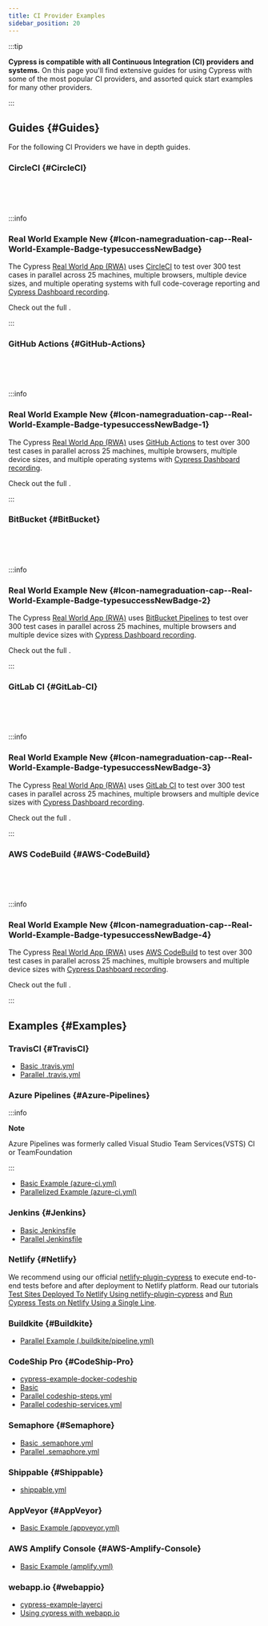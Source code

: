 ```yaml
---
title: CI Provider Examples
sidebar_position: 20
---
```


:::tip

<b>Cypress is compatible with all Continuous Integration (CI) providers and systems.</b> On this page you'll find extensive guides for using Cypress with some of the most popular CI providers, and assorted quick start examples for many other providers.

:::

## Guides {#Guides}

For the following CI Providers we have in depth guides.

### CircleCI {#CircleCI}

<Icon
  name="book"
  color="gray"
  url="/guides/continuous-integration/circleci"
  callout="CircleCI Guide"
/><br />
<Icon
  name="external-link-alt"
  color="gray"
  url="https://dashboard.cypress.io/projects/7s5okt"
  callout="See CircleCI + Cypress Dashboard in action"
/><br /> <br />

:::info

### <Icon name="graduation-cap" /> Real World Example <Badge type="success">New</Badge> {#Icon-namegraduation-cap--Real-World-Example-Badge-typesuccessNewBadge}

The Cypress
[Real World App (RWA)](https://github.com/cypress-io/cypress-realworld-app) uses
[CircleCI](https://circleci.com) to test over 300 test cases in parallel across
25 machines, multiple browsers, multiple device sizes, and multiple operating
systems with full code-coverage reporting and
[Cypress Dashboard recording](https://dashboard.cypress.io/projects/7s5okt).

Check out the full <Icon name="github" inline="true" callout="RWA CircleCI configuration" url="https://github.com/cypress-io/cypress-realworld-app/blob/develop/.circleci/config.yml" />.

:::

### GitHub Actions {#GitHub-Actions}

<Icon
  name="book"
  color="gray"
  url="/guides/continuous-integration/github-actions"
  callout="GitHub Actions Guide"
/>
<br />
<Icon
  name="external-link-alt"
  color="gray"
  url="https://dashboard.cypress.io/projects/tpys4j"
  callout="See GitHub Actions + Cypress Dashboard in action"
/><br /> <br />

:::info

### <Icon name="graduation-cap" /> Real World Example <Badge type="success">New</Badge> {#Icon-namegraduation-cap--Real-World-Example-Badge-typesuccessNewBadge-1}

The Cypress
[Real World App (RWA)](https://github.com/cypress-io/cypress-realworld-app) uses
[GitHub Actions](https://github.com) to test over 300 test cases in parallel
across 25 machines, multiple browsers, multiple device sizes, and multiple
operating systems with
[Cypress Dashboard recording](https://dashboard.cypress.io/projects/tpys4j).

Check out the full <Icon name="github" inline="true" callout="RWA GitHub Actions configuration" url="https://github.com/cypress-io/cypress-realworld-app/blob/develop/.github/workflows/main.yml" />.

:::

### BitBucket {#BitBucket}

<Icon
  name="book"
  color="gray"
  url="/guides/continuous-integration/bitbucket-pipelines"
  callout="BitBucket Pipelines Guide"
/>
<br />
<Icon
  name="external-link-alt"
  color="gray"
  url="https://dashboard.cypress.io/projects/q1ovwz"
  callout="See BitBucket Pipelines + Cypress Dashboard in action"
/>
<br /> <br />

:::info

### <Icon name="graduation-cap" /> Real World Example <Badge type="success">New</Badge> {#Icon-namegraduation-cap--Real-World-Example-Badge-typesuccessNewBadge-2}

The Cypress
[Real World App (RWA)](https://github.com/cypress-io/cypress-realworld-app) uses
[BitBucket Pipelines](https://bitbucket.org/product/features/pipelines) to test
over 300 test cases in parallel across 25 machines, multiple browsers and
multiple device sizes with
[Cypress Dashboard recording](https://dashboard.cypress.io/projects/q1ovwz).

Check out the full <Icon name="github" inline="true" callout="RWA BitBucket Pipelines configuration" url="https://github.com/cypress-io/cypress-realworld-app/blob/develop/bitbucket-pipelines.yml" />.

:::

### GitLab CI {#GitLab-CI}

<Icon
  name="book"
  color="gray"
  url="/guides/continuous-integration/gitlab-ci"
  callout="GitLab CI Guide"
/>
<br />
<Icon
  name="external-link-alt"
  color="gray"
  url="https://dashboard.cypress.io/projects/woih1m"
  callout="See GitLab CI + Cypress Dashboard in action"
/>
<br /> <br />

:::info

### <Icon name="graduation-cap" /> Real World Example <Badge type="success">New</Badge> {#Icon-namegraduation-cap--Real-World-Example-Badge-typesuccessNewBadge-3}

The Cypress
[Real World App (RWA)](https://github.com/cypress-io/cypress-realworld-app) uses
[GitLab CI](https://gitlab.com) to test over 300 test cases in parallel across
25 machines, multiple browsers and multiple device sizes with
[Cypress Dashboard recording](https://dashboard.cypress.io/projects/woih1m).

Check out the full <Icon name="github" inline="true" callout="RWA GitLab CI configuration" url="https://github.com/cypress-io/cypress-realworld-app/blob/develop/gitlab-ci.yml" />.

:::

### AWS CodeBuild {#AWS-CodeBuild}

<Icon
  name="book"
  color="gray"
  url="/guides/continuous-integration/aws-codebuild"
  callout="AWS CodeBuild Guide"
/>
<br />
<Icon
  name="external-link-alt"
  color="gray"
  url="https://dashboard.cypress.io/projects/zx15dm"
  callout="See AWS CodeBuild + Cypress Dashboard in action"
/>
<br /> <br />

:::info

### <Icon name="graduation-cap" /> Real World Example <Badge type="success">New</Badge> {#Icon-namegraduation-cap--Real-World-Example-Badge-typesuccessNewBadge-4}

The Cypress
[Real World App (RWA)](https://github.com/cypress-io/cypress-realworld-app) uses
[AWS CodeBuild](https://aws.amazon.com/codebuild) to test over 300 test cases in
parallel across 25 machines, multiple browsers and multiple device sizes with
[Cypress Dashboard recording](https://dashboard.cypress.io/projects/zx15dm).

Check out the full <Icon name="github" inline="true" callout="RWA AWS CodeBuild configuration" url="https://github.com/cypress-io/cypress-realworld-app/blob/develop/buildspec.yml" />.

:::

## Examples {#Examples}

### TravisCI {#TravisCI}

- [Basic .travis.yml](https://github.com/cypress-io/cypress-example-kitchensink/blob/master/basic/.travis.yml)
- [Parallel .travis.yml](https://github.com/cypress-io/cypress-example-kitchensink/blob/master/.travis.yml)

### Azure Pipelines {#Azure-Pipelines}

:::info

<strong>Note</strong>

Azure Pipelines was formerly called Visual Studio Team Services(VSTS) CI or
TeamFoundation

:::

- [Basic Example (azure-ci.yml)](https://github.com/cypress-io/cypress-example-kitchensink/blob/master/basic/azure-ci.yml)
- [Parallelized Example (azure-ci.yml)](https://github.com/cypress-io/cypress-example-kitchensink/blob/master/azure-ci.yml)

### Jenkins {#Jenkins}

- [Basic Jenkinsfile](https://github.com/cypress-io/cypress-example-kitchensink/blob/master/basic/Jenkinsfile)
- [Parallel Jenkinsfile](https://github.com/cypress-io/cypress-example-kitchensink/blob/master/Jenkinsfile)

### Netlify {#Netlify}

We recommend using our official
[netlify-plugin-cypress](https://github.com/cypress-io/netlify-plugin-cypress)
to execute end-to-end tests before and after deployment to Netlify platform.
Read our tutorials
[Test Sites Deployed To Netlify Using netlify-plugin-cypress](https://glebbahmutov.com/blog/test-netlify/)
and
[Run Cypress Tests on Netlify Using a Single Line](https://cypress.io/blog/2020/03/30/run-cypress-tests-on-netlify-using-a-single-line/).

### Buildkite {#Buildkite}

- [Parallel Example (.buildkite/pipeline.yml)](https://github.com/cypress-io/cypress-example-kitchensink/blob/master/.buildkite/pipeline.yml)

### CodeShip Pro {#CodeShip-Pro}

- [cypress-example-docker-codeship](https://github.com/cypress-io/cypress-example-docker-codeship)
- [Basic](https://github.com/cypress-io/cypress-example-kitchensink/tree/master/basic/codeship-pro)
- [Parallel codeship-steps.yml](https://github.com/cypress-io/cypress-example-kitchensink/tree/master/codeship-steps.yml)
- [Parallel codeship-services.yml](https://github.com/cypress-io/cypress-example-kitchensink/tree/master/codeship-services.yml)

### Semaphore {#Semaphore}

- [Basic .semaphore.yml](https://github.com/cypress-io/cypress-example-kitchensink/blob/master/basic/.semaphore.yml)
- [Parallel .semaphore.yml](https://github.com/cypress-io/cypress-example-kitchensink/blob/master/.semaphore/semaphore.yml)

### Shippable {#Shippable}

- [shippable.yml](https://github.com/cypress-io/cypress-example-kitchensink/blob/master/shippable.yml)

### AppVeyor {#AppVeyor}

- [Basic Example (appveyor.yml)](https://github.com/cypress-io/cypress-example-kitchensink/blob/master/appveyor.yml)

### AWS Amplify Console {#AWS-Amplify-Console}

- [Basic Example (amplify.yml)](https://github.com/cypress-io/cypress-example-kitchensink/blob/master/amplify.yml)

### webapp.io {#webappio}

- [cypress-example-layerci](https://github.com/bahmutov/cypress-example-layerci)
- [Using cypress with webapp.io](https://webapp.io/docs/integrations/cypress)
